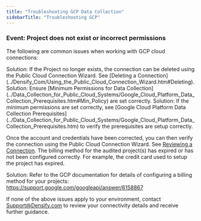 ```yaml
---
title: "Troubleshooting GCP Data Collection"
sidebarTitle: "Troubleshooting GCP"
---
```


### Event: Project does not exist or incorrect permissions

The following are common issues when working with GCP cloud connections:

<Accordion title="Cause: Project no longer exists">
Solution: If the Project no longer exists, the connection can be deleted using the Public Cloud Connection Wizard. See [Deleting a Connection](../Densify_Com/Using_the_Public_Cloud_Connection_Wizard.htm#Deleting).
</Accordion>
<Accordion title="Cause: Project exists, but has incorrect permissions">
Solution: Ensure [Minimum Permissions for Data Collection](../Data_Collection_for_Public_Cloud_Systems/Google_Cloud_Platform_Data_Collection_Prerequisites.htm#Min_Policy) are set correctly.
</Accordion>
<Accordion title="Cause: Project exists, but is configured incorrectly">
Solution: If the minimum permissions are set correctly, see [Google Cloud Platform Data Collection Prerequisites](../Data_Collection_for_Public_Cloud_Systems/Google_Cloud_Platform_Data_Collection_Prerequisites.htm) to verify the prerequisites are setup correctly.

Once the account and credentials have been corrected, you can then verify the connection using the Public Cloud Connection Wizard. See [Reviewing a Connection](../Densify_Com/Using_the_Public_Cloud_Connection_Wizard.htm#Review_Conn).
</Accordion>
<Accordion title="Cause: PERMISSION_DENIED: This API method requires billing to be enabled.">
The billing method for the audited project(s) has expired or has not been configured correctly. For example, the credit card used to setup the project has expired.

Solution: Refer to the GCP documentation for details of configuring a billing method for your projects: https://support.google.com/googleapi/answer/6158867
</Accordion>

If none of the above issues apply to your environment, contact Support@Densify.com to review your connectivity details and receive further guidance.
